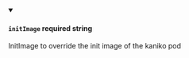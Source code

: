 
<details className="config-field" data-expandable="false" open>
<summary>

#### `initImage` <span class="config-field-required" data-required="false">required</span> <span class="config-field-type">string</span> <span class="config-field-default"></span> <span class="config-field-enum"></span>

InitImage to override the init image of the kaniko pod

</summary>



</details>
